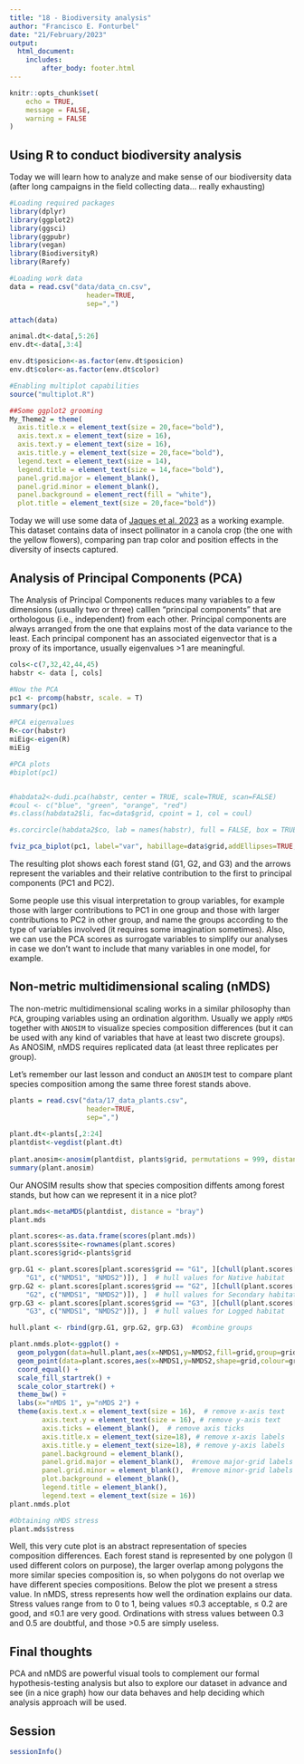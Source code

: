 ```yaml
---
title: "18 - Biodiversity analysis"
author: "Francisco E. Fonturbel"
date: "21/February/2023"
output: 
  html_document:
    includes:
        after_body: footer.html
---
```


```r
knitr::opts_chunk$set(
	echo = TRUE,
	message = FALSE,
	warning = FALSE
)
```

## Using R to conduct biodiversity analysis

Today we will learn how to analyze and make sense of our biodiversity data (after long campaigns in the field collecting data... really exhausting)


```r
#Loading required packages
library(dplyr)
library(ggplot2)
library(ggsci)
library(ggpubr)
library(vegan)
library(BiodiversityR)
library(Rarefy)

#Loading work data
data = read.csv("data/data_cn.csv",
                   header=TRUE,
                   sep=",")

attach(data)

animal.dt<-data[,5:26]
env.dt<-data[,3:4]

env.dt$posicion<-as.factor(env.dt$posicion)
env.dt$color<-as.factor(env.dt$color)
```

```r
#Enabling multiplot capabilities
source("multiplot.R")

##Some ggplot2 grooming
My_Theme2 = theme(
  axis.title.x = element_text(size = 20,face="bold"),
  axis.text.x = element_text(size = 16),
  axis.text.y = element_text(size = 16),
  axis.title.y = element_text(size = 20,face="bold"),
  legend.text = element_text(size = 14),
  legend.title = element_text(size = 14,face="bold"),
  panel.grid.major = element_blank(),
  panel.grid.minor = element_blank(),
  panel.background = element_rect(fill = "white"),
  plot.title = element_text(size = 20,face="bold"))
```

Today we will use some data of [Jaques et al. 2023](https://www.mdpi.com/2073-4395/13/2/552) as a working example. This dataset contains data of insect pollinator in a canola crop (the one with the yellow flowers), comparing pan trap color and position effects in the diversity of insects captured.

## Analysis of Principal Components (PCA)

The Analysis of Principal Components reduces many variables to a few dimensions (usually two or three) calllen "principal components" that are orthologous (i.e., independent) from each other. Principal components are always arranged from the one that explains most of the data variance to the least. Each principal component has an associated eigenvector that is a proxy of its importance, usually eigenvalues >1 are meaningful.

```r
cols<-c(7,32,42,44,45)
habstr <- data [, cols]

#Now the PCA
pc1 <- prcomp(habstr, scale. = T)
summary(pc1)

#PCA eigenvalues
R<-cor(habstr)
miEig<-eigen(R)
miEig

#PCA plots
#biplot(pc1)


#habdata2<-dudi.pca(habstr, center = TRUE, scale=TRUE, scan=FALSE)
#coul <- c("blue", "green", "orange", "red")
#s.class(habdata2$li, fac=data$grid, cpoint = 1, col = coul)

#s.corcircle(habdata2$co, lab = names(habstr), full = FALSE, box = TRUE)

fviz_pca_biplot(pc1, label="var", habillage=data$grid,addEllipses=TRUE, ellipse.level=0.95)
```

The resulting plot shows each forest stand (G1, G2, and G3) and the arrows represent the variables and their relative contribution to the first to principal components (PC1 and PC2).

Some people use this visual interpretation to group variables, for example those with larger contributions to PC1 in one group and those with larger contributions to PC2 in other group, and name the groups according to the type of variables involved (it requires some imagination sometimes). Also, we can use the PCA scores as surrogate variables to simplify our analyses in case we don't want to include that many variables in one model, for example.

## Non-metric multidimensional scaling (nMDS)

The non-metric multidimensional scaling works in a similar philosophy than `PCA`, grouping variables using an ordination algorithm. Usually we apply `nMDS` together with `ANOSIM` to visualize species composition differences (but it can be used with any kind of variables that have at least two discrete groups). As ANOSIM, nMDS requires replicated data (at least three replicates per group).

Let's remember our last lesson and conduct an `ANOSIM` test to compare plant species composition among the same three forest stands above.


```r
plants = read.csv("data/17_data_plants.csv",
                   header=TRUE,
                   sep=",")
  
plant.dt<-plants[,2:24]
plantdist<-vegdist(plant.dt)
  
plant.anosim<-anosim(plantdist, plants$grid, permutations = 999, distance = "bray")
summary(plant.anosim)
```

Our ANOSIM results show that species composition diffents among forest stands, but how can we represent it in a nice plot?


```r
plant.mds<-metaMDS(plantdist, distance = "bray")
plant.mds

plant.scores<-as.data.frame(scores(plant.mds))
plant.scores$site<-rownames(plant.scores)
plant.scores$grid<-plants$grid

grp.G1 <- plant.scores[plant.scores$grid == "G1", ][chull(plant.scores[plant.scores$grid == 
    "G1", c("NMDS1", "NMDS2")]), ]  # hull values for Native habitat
grp.G2 <- plant.scores[plant.scores$grid == "G2", ][chull(plant.scores[plant.scores$grid == 
    "G2", c("NMDS1", "NMDS2")]), ]  # hull values for Secondary habitat
grp.G3 <- plant.scores[plant.scores$grid == "G3", ][chull(plant.scores[plant.scores$grid == 
    "G3", c("NMDS1", "NMDS2")]), ]  # hull values for Logged habitat

hull.plant <- rbind(grp.G1, grp.G2, grp.G3)  #combine groups

plant.nmds.plot<-ggplot() + 
  geom_polygon(data=hull.plant,aes(x=NMDS1,y=NMDS2,fill=grid,group=grid),alpha=0.30) + # add the convex hulls
  geom_point(data=plant.scores,aes(x=NMDS1,y=NMDS2,shape=grid,colour=grid),size=4) + # add the point markers
  coord_equal() +
  scale_fill_startrek() +
  scale_color_startrek() +
  theme_bw() + 
  labs(x="nMDS 1", y="nMDS 2") +
  theme(axis.text.x = element_text(size = 16),  # remove x-axis text
        axis.text.y = element_text(size = 16), # remove y-axis text
        axis.ticks = element_blank(),  # remove axis ticks
        axis.title.x = element_text(size=18), # remove x-axis labels
        axis.title.y = element_text(size=18), # remove y-axis labels
        panel.background = element_blank(), 
        panel.grid.major = element_blank(),  #remove major-grid labels
        panel.grid.minor = element_blank(),  #remove minor-grid labels
        plot.background = element_blank(),
        legend.title = element_blank(),
        legend.text = element_text(size = 16))
plant.nmds.plot

#Obtaining nMDS stress
plant.mds$stress
```

Well, this very cute plot is an abstract representation of species composition differences. Each forest stand is represented by one polygon (I used different colors on purpose), the larger overlap among polygons the more similar species composition is, so when polygons do not overlap we have different species compositions. Below the plot we present a stress value. In nMDS, stress represents how well the ordination explains our data. Stress values range from to 0 to 1, being values ≤0.3 acceptable, ≤ 0.2 are good, and ≤0.1 are very good. Ordinations with stress values between 0.3 and 0.5 are doubtful, and those >0.5 are simply useless.

## Final thoughts

PCA and nMDS are powerful visual tools to complement our formal hypothesis-testing analysis but also to explore our dataset in advance and see (in a nice graph) how our data behaves and help deciding which analysis approach will be used.


## Session

```r
sessionInfo()
```